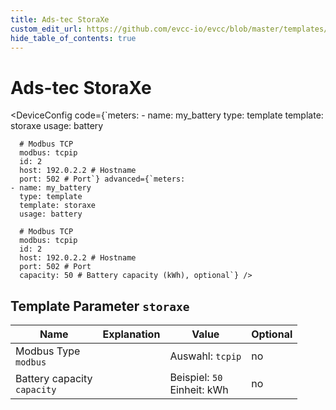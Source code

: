 ```yaml
---
title: Ads-tec StoraXe
custom_edit_url: https://github.com/evcc-io/evcc/blob/master/templates/definition/meter/storaxe.yaml
hide_table_of_contents: true
---
```



# Ads-tec StoraXe

<div className="device-detail-container">
  <div className="device-detail-content">
    <DeviceFeatures features="" />

<DeviceConfig code={`meters:
    - name: my_battery
      type: template
      template: storaxe
      usage: battery
      
      # Modbus TCP
      modbus: tcpip
      id: 2
      host: 192.0.2.2 # Hostname
      port: 502 # Port`} advanced={`meters:
    - name: my_battery
      type: template
      template: storaxe
      usage: battery
      
      # Modbus TCP
      modbus: tcpip
      id: 2
      host: 192.0.2.2 # Hostname
      port: 502 # Port
      capacity: 50 # Battery capacity (kWh), optional`} />
  </div>
  <div className="device-detail-icon">
    <evcc-icon
      type="meter"
      name="ads-tec-storaxe"
      size="400px"
      alt="Ads-tec StoraXe"
      className="device-detail-icon-img"
    ></evcc-icon>
  </div>
</div>

## Template Parameter `storaxe`

| Name | Explanation | Value | Optional |
|-----------|-------------|-------|----------|
| Modbus Type<br/>`modbus` |  | Auswahl: `tcpip` | no |
| Battery capacity<br/>`capacity` |  | Beispiel: `50`<br/>Einheit: kWh | no |

